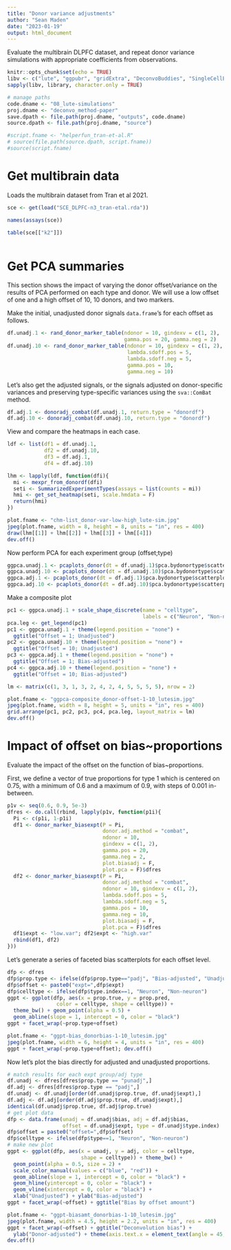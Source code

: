 ```yaml
---
title: "Donor variance adjustments"
author: "Sean Maden"
date: "2023-01-19"
output: html_document
---
```


Evaluate the multibrain DLPFC dataset, and repeat donor variance simulations with
appropriate coefficients from observations.

```r
knitr::opts_chunk$set(echo = TRUE)
libv <- c("lute", "ggpubr", "gridExtra", "DeconvoBuddies", "SingleCellExperiment")
sapply(libv, library, character.only = TRUE)

# manage paths
code.dname <- "08_lute-simulations"
proj.dname <- "deconvo_method-paper"
save.dpath <- file.path(proj.dname, "outputs", code.dname)
source.dpath <- file.path(proj.dname, "source")

#script.fname <- "helperfun_tran-et-al.R"
# source(file.path(source.dpath, script.fname))
#source(script.fname)
```

# Get multibrain data

Loads the multibrain dataset from Tran et al 2021.

```r
sce <- get(load("SCE_DLPFC-n3_tran-etal.rda"))
```

```r
names(assays(sce))
```

```r
table(sce[["k2"]])
```

```r

```

# Get PCA summaries

This section shows the impact of varying the donor offset/variance on the results
of PCA performed on each type and donor. We will use a low offset of one and a 
high offset of 10, 10 donors, and two markers.

Make the initial, unadjusted donor signals `data.frame`'s for each offset as 
follows.

```r
df.unadj.1 <- rand_donor_marker_table(ndonor = 10, gindexv = c(1, 2),
                                      gamma.pos = 20, gamma.neg = 2)
df.unadj.10 <- rand_donor_marker_table(ndonor = 10, gindexv = c(1, 2),
                                       lambda.sdoff.pos = 5, 
                                       lambda.sdoff.neg = 5,
                                       gamma.pos = 10, 
                                       gamma.neg = 10)
```

Let's also get the adjusted signals, or the signals adjusted on donor-specific
variances and preserving type-specific variances using the `sva::ComBat` method.

```r
df.adj.1 <- donoradj_combat(df.unadj.1, return.type = "donordf")
df.adj.10 <- donoradj_combat(df.unadj.10, return.type = "donordf")
```

View and compare the heatmaps in each case.

```r
ldf <- list(df1 = df.unadj.1, 
            df2 = df.unadj.10,
            df3 = df.adj.1,
            df4 = df.adj.10)

lhm <- lapply(ldf, function(dfi){
  mi <- mexpr_from_donordf(dfi)
  seti <- SummarizedExperimentTypes(assays = list(counts = mi))
  hmi <- get_set_heatmap(seti, scale.hmdata = F)
  return(hmi)
})

plot.fname <- "chm-list_donor-var-low-high_lute-sim.jpg"
jpeg(plot.fname, width = 8, height = 8, units = "in", res = 400)
draw(lhm[[1]] + lhm[[2]] + lhm[[3]] + lhm[[4]])
dev.off()
```


Now perform PCA for each experiment group (offset;type)

```r
ggpca.unadj.1 <- pcaplots_donor(dt = df.unadj.1)$pca.bydonortype$scatterplot.pc1.pc2
ggpca.unadj.10 <- pcaplots_donor(dt = df.unadj.10)$pca.bydonortype$scatterplot.pc1.pc2
ggpca.adj.1 <- pcaplots_donor(dt = df.adj.1)$pca.bydonortype$scatterplot.pc1.pc2
ggpca.adj.10 <- pcaplots_donor(dt = df.adj.10)$pca.bydonortype$scatterplot.pc1.pc2
```

Make a composite plot

```r
pc1 <- ggpca.unadj.1 + scale_shape_discrete(name = "celltype",
                                            labels = c("Neuron", "Non-neuron"))
pca.leg <- get_legend(pc1)
pc1 <- ggpca.unadj.1 + theme(legend.position = "none") +
  ggtitle("Offset = 1; Unadjusted")
pc2 <- ggpca.unadj.10 + theme(legend.position = "none") + 
  ggtitle("Offset = 10; Unadjusted")
pc3 <- ggpca.adj.1 + theme(legend.position = "none") +
  ggtitle("Offset = 1; Bias-adjusted")
pc4 <- ggpca.adj.10 + theme(legend.position = "none") +
  ggtitle("Offset = 10; Bias-adjusted")

lm <- matrix(c(1, 3, 1, 3, 2, 4, 2, 4, 5, 5, 5, 5), nrow = 2)

plot.fname <- "ggpca-composite_donor-offset-1-10_lutesim.jpg"
jpeg(plot.fname, width = 8, height = 5, units = "in", res = 400)
grid.arrange(pc1, pc2, pc3, pc4, pca.leg, layout_matrix = lm)
dev.off()

```
# Impact of offset on bias~proportions

Evaluate the impact of the offset on the function of bias~proportions. 

First, we define a vector of true proportions for type 1 which is centered on
0.75, with a minimum of 0.6 and a maximum of 0.9, with steps of 0.001 in-between.

```r
p1v <- seq(0.6, 0.9, 5e-3)
dfres <- do.call(rbind, lapply(p1v, function(p1i){
  Pi <- c(p1i, 1-p1i)
  df1 <- donor_marker_biasexpt(P = Pi,
                               donor.adj.method = "combat",
                               ndonor = 10, 
                               gindexv = c(1, 2),
                               gamma.pos = 20, 
                               gamma.neg = 2,
                               plot.biasadj = F,
                               plot.pca = F)$dfres
  df2 <- donor_marker_biasexpt(P = Pi,
                               donor.adj.method = "combat",
                               ndonor = 10, gindexv = c(1, 2),
                               lambda.sdoff.pos = 5,
                               lambda.sdoff.neg = 5,
                               gamma.pos = 10,
                               gamma.neg = 10,
                               plot.biasadj = F,
                               plot.pca = F)$dfres
  df1$expt <- "low.var"; df2$expt <- "high.var"
  rbind(df1, df2)
}))

```

Let's generate a series of faceted bias scatterplots for each offset level.

```r
dfp <- dfres
dfp$prop.type <- ifelse(dfp$prop.type=="padj", "Bias-adjusted", "Unadjusted")
dfp$offset <- paste0("expt=",dfp$expt)
dfp$celltype <- ifelse(dfp$type.index==1, "Neuron", "Non-neuron")
ggpt <- ggplot(dfp, aes(x = prop.true, y = prop.pred, 
                color = celltype, shape = celltype)) +
  theme_bw() + geom_point(alpha = 0.5) +
  geom_abline(slope = 1, intercept = 0, color = "black")
ggpt + facet_wrap(~prop.type+offset)

plot.fname <- "ggpt-bias_donorbias-1-10_lutesim.jpg"
jpeg(plot.fname, width = 6, height = 4, units = "in", res = 400)
ggpt + facet_wrap(~prop.type+offset); dev.off()
```

Now let's plot the bias directly for adjusted and unadjusted proportions.

```r
# match results for each expt group/adj type
df.unadj <- dfres[dfres$prop.type == "punadj",]
df.adj <- dfres[dfres$prop.type == "padj",]
df.unadj <- df.unadj[order(df.unadj$prop.true, df.unadj$expt),]
df.adj <- df.adj[order(df.adj$prop.true, df.unadj$expt),]
identical(df.unadj$prop.true, df.adj$prop.true)
# get plot data
dfp <- data.frame(unadj = df.unadj$bias, adj = df.adj$bias,
                  offset = df.unadj$expt, type = df.unadj$type.index)
dfp$offset = paste0("offset=",dfp$offset)
dfp$celltype <- ifelse(dfp$type==1, "Neuron", "Non-neuron")
# make new plot
ggpt <- ggplot(dfp, aes(x = unadj, y = adj, color = celltype,
                        shape = celltype)) + theme_bw() +
  geom_point(alpha = 0.5, size = 2) + 
  scale_color_manual(values = c("blue", "red")) +
  geom_abline(slope = 1, intercept = 0, color = "black") +
  geom_hline(yintercept = 0, color = "black") +
  geom_vline(xintercept = 0, color = "black") +
  xlab("Unadjusted") + ylab("Bias-adjusted")
ggpt + facet_wrap(~offset) + ggtitle("Bias by offset amount")

plot.fname <- "ggpt-biasamt_donorbias-1-10_lutesim.jpg"
jpeg(plot.fname, width = 4.5, height = 2.2, units = "in", res = 400)
ggpt + facet_wrap(~offset) + ggtitle("Deconvolution bias") + 
  ylab("Donor-adjusted") + theme(axis.text.x = element_text(angle = 45, hjust = 1))
dev.off()
```